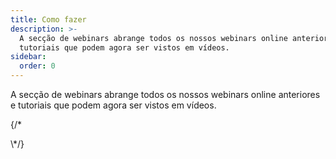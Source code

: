 ```yaml
---
title: Como fazer
description: >-
  A secção de webinars abrange todos os nossos webinars online anteriores e
  tutoriais que podem agora ser vistos em vídeos.
sidebar:
  order: 0
---
```


A secção de webinars abrange todos os nossos webinars online anteriores e tutoriais que podem agora ser vistos em vídeos.

<CloudinaryImage width="700" height="525" resize="scale" quality="best" alt="Em breve" src="academy/webinars" errorImage="noimage_opaque_nyrtl0.png" />


{/\* <LinkCard title="Descubra grandes ofertas" description="The guide gives you some tips on how to search for things to sell on Wink." href="/guides/discover-great-deals/" />


<LinkCard title="O botão RESERVAR AGORA" description="This guide steps hotels through how to do the simplest integration with Wink with a 'Book Now' button." href="/guides/the-book-now-button/" />


<LinkCard title="Insight para leigos" description="This guides shows you how to use analytics effectively from the perspective of a supplier and an affiliate." href="/guides/insight-for-dummies/" />


<LinkCard title="Integração com o TripPay" description="The guide gives you step-by-step instructions on how to do a full integration with TripPay as a travel company wishing to outsource the payment process." href="/guides/integrating-with-trip-pay/" />
&#x20;\*/}


